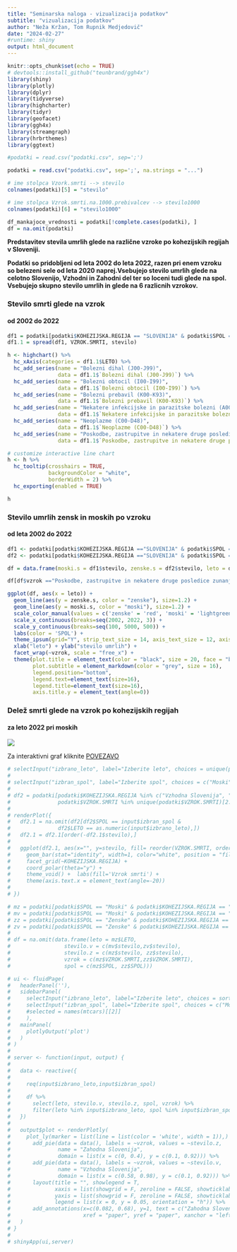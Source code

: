 ```yaml
---
title: "Seminarska naloga - vizualizacija podatkov"
subtitle: "vizualizacija podatkov"
author: "Neža Kržan, Tom Rupnik Medjedovič"
date: "2024-02-27"
#runtime: shiny
output: html_document
---
```


```r
knitr::opts_chunk$set(echo = TRUE)
# devtools::install_github("teunbrand/ggh4x")
library(shiny)
library(plotly)
library(dplyr)
library(tidyverse)
library(highcharter)
library(tidyr)
library(geofacet)
library(ggh4x)
library(streamgraph)
library(hrbrthemes)
library(ggtext)
```


```r
#podatki = read.csv("podatki.csv", sep=';')

podatki = read.csv("podatki.csv", sep=';', na.strings = "...")

# ime stolpca Vzork.smrti --> stevilo
colnames(podatki)[5] = "stevilo"

# ime stolpca Vzrok.smrti.na.1000.prebivalcev --> stevilo1000
colnames(podatki)[6] = "stevilo1000"
```

```r
df_mankajoce_vrednosti = podatki[!complete.cases(podatki), ]
df = na.omit(podatki)
```

**Predstavitev stevila umrlih glede na različne vzroke po kohezijskih regijah v Sloveniji.** 

**Podatki so pridobljeni od leta 2002 do leta 2022, razen pri enem vzroku so belezeni sele od leta 2020 naprej.Vsebujejo stevilo umrlih glede na celotno Slovenijo, Vzhodni in Zahodni del ter so loceni tudi glede na spol. Vsebujejo skupno stevilo umrlih in glede na 6 razlicnih vzrokov.**

### Stevilo smrti glede na vzrok
#### od 2002 do 2022

```r
df1 = podatki[podatki$KOHEZIJSKA.REGIJA == "SLOVENIJA" & podatki$SPOL == "Spol - SKUPAJ", 1:5]
df1.1 = spread(df1, VZROK.SMRTI, stevilo)

h <- highchart() %>% 
  hc_xAxis(categories = df1.1$LETO) %>% 
  hc_add_series(name = "Bolezni dihal (J00-J99)", 
                data = df1.1$`Bolezni dihal (J00-J99)`) %>% 
  hc_add_series(name = "Bolezni obtocil (I00-I99)", 
                data = df1.1$`Bolezni obtocil (I00-I99)`) %>%
  hc_add_series(name = "Bolezni prebavil (K00-K93)", 
                data = df1.1$`Bolezni prebavil (K00-K93)`) %>%
  hc_add_series(name = "Nekatere infekcijske in parazitske bolezni (A00-B99)", 
                data = df1.1$`Nekatere infekcijske in parazitske bolezni (A00-B99)`) %>%
  hc_add_series(name = "Neoplazme (C00-D48)", 
                data = df1.1$`Neoplazme (C00-D48)`) %>%
  hc_add_series(name = "Poskodbe, zastrupitve in nekatere druge posledice zunanjih vzrokov (S00-T98)", 
                data = df1.1$`Poskodbe, zastrupitve in nekatere druge posledice zunanjih vzrokov (S00-T98)`)

# customize interactive line chart
h <- h %>%
  hc_tooltip(crosshairs = TRUE, 
             backgroundColor = "white",
             borderWidth = 2) %>% 
  hc_exporting(enabled = TRUE)

h
```

### Stevilo umrlih zensk in moskih po vzroku
#### od leta 2002 do 2022

```r
df1 <- podatki[podatki$KOHEZIJSKA.REGIJA =="SLOVENIJA" & podatki$SPOL =="Moski" & podatki$VZROK.SMRTI != "Vzrok smrti - SKUPAJ",]
df2 <- podatki[podatki$KOHEZIJSKA.REGIJA =="SLOVENIJA" & podatki$SPOL =="Zenske" & podatki$VZROK.SMRTI != "Vzrok smrti - SKUPAJ",]

df = data.frame(moski.s = df1$stevilo, zenske.s = df2$stevilo, leto = df1$LETO, vzrok = df1$VZROK.SMRTI)

df[df$vzrok =="Poskodbe, zastrupitve in nekatere druge posledice zunanjih vzrokov (S00-T98)", "vzrok"] = "Poskodbe, zastrupitve, zunanji vzroki (S00-T98)"

ggplot(df, aes(x = leto)) +
  geom_line(aes(y = zenske.s, color = "zenske"), size=1.2) +
  geom_line(aes(y = moski.s, color = "moski"), size=1.2) +
  scale_color_manual(values = c('zenske' = 'red', 'moski' = 'lightgreen')) +
  scale_x_continuous(breaks=seq(2002, 2022, 3)) +
  scale_y_continuous(breaks=seq(100, 5000, 500)) +
  labs(color = 'SPOL') +
  theme_ipsum(grid="Y", strip_text_size = 14, axis_text_size = 12, axis_title_size = 12) +
  xlab("leto") + ylab("stevilo umrlih") +
  facet_wrap(~vzrok, scale = "free_x") +
  theme(plot.title = element_text(color = "black", size = 20, face = "bold"),
        plot.subtitle = element_markdown(color = "grey", size = 16),
        legend.position="bottom",
        legend.text=element_text(size=16),
        legend.title=element_text(size=16),
        axis.title.y = element_text(angle=0))
```

### Delež smrti glede na vzrok po kohezijskih regijah
#### za leto 2022 pri moskih

![](slika_graf.png)

Za interaktivni graf kliknite 
[POVEZAVO](https://mybinder.org/v2/gh/tomrupnik/grafi_binder/main?urlpath=shiny/prikaz_graf3.Rmd)

```r
# selectInput("izbrano_leto", label="Izberite leto", choices = unique(podatki$LETO), selected = 2002)
# 
# selectInput("izbran_spol", label="Izberite spol", choices = c("Moski", "Zenske"), selected = "Moski")
# 
# df2 = podatki[podatki$KOHEZIJSKA.REGIJA %in% c("Vzhodna Slovenija", "Zahodna Slovenija") & podatki$SPOL %in% c("Moski", "Zenske") &
#               podatki$VZROK.SMRTI %in% unique(podatki$VZROK.SMRTI)[2:7],]
# 
# renderPlot({
#   df2.1 = na.omit(df2[df2$SPOL == input$izbran_spol &
#               df2$LETO == as.numeric(input$izbrano_leto),])
#   df2.1 = df2.1[order(-df2.1$stevilo),]
#   
#   ggplot(df2.1, aes(x="", y=stevilo, fill= reorder(VZROK.SMRTI, order(-stevilo)))) +
#     geom_bar(stat="identity", width=1, color="white", position = "fill", border="white") +
#     facet_grid(~KOHEZIJSKA.REGIJA) +
#     coord_polar(theta="y") + 
#     theme_void() +  labs(fill='Vzrok smrti') +
#     theme(axis.text.x = element_text(angle=-20)) 
# 
# })
```


```r
# mz = podatki[podatki$SPOL == "Moski" & podatki$KOHEZIJSKA.REGIJA == "Zahodna Slovenija" & podatki$VZROK.SMRTI != "Vzrok smrti - SKUPAJ", ]
# mv = podatki[podatki$SPOL == "Moski" & podatki$KOHEZIJSKA.REGIJA == "Vzhodna Slovenija" & podatki$VZROK.SMRTI != "Vzrok smrti - SKUPAJ", ]
# zz = podatki[podatki$SPOL == "Zenske" & podatki$KOHEZIJSKA.REGIJA == "Zahodna Slovenija" & podatki$VZROK.SMRTI != "Vzrok smrti - SKUPAJ", ]
# zv = podatki[podatki$SPOL == "Zenske" & podatki$KOHEZIJSKA.REGIJA == "Vzhodna Slovenija" & podatki$VZROK.SMRTI != "Vzrok smrti - SKUPAJ", ]
# 
# df = na.omit(data.frame(leto = mz$LETO,
#                 stevilo.v = c(mv$stevilo,zv$stevilo),
#                 stevilo.z = c(mz$stevilo, zz$stevilo),
#                 vzrok = c(mz$VZROK.SMRTI,zz$VZROK.SMRTI),
#                 spol = c(mz$SPOL, zz$SPOL)))
```

```r
# ui <- fluidPage(
#   headerPanel(''),
#   sidebarPanel(
#     selectInput("izbrano_leto", label="Izberite leto", choices = sort(unique(df$leto)), selected = 2002),
#     selectInput("izbran_spol", label="Izberite spol", choices = c("Moski", "Zenske"), selected = "Moski")
#     #selected = names(mtcars)[[2]]
#     ),
#   mainPanel(
#     plotlyOutput('plot')
#   )
# )
# 
# server <- function(input, output) {
#   
#   data <- reactive({
# 
#     req(input$izbrano_leto,input$izbran_spol)
#     
#     df %>% 
#       select(leto, stevilo.v, stevilo.z, spol, vzrok) %>%
#       filter(leto %in% input$izbrano_leto, spol %in% input$izbran_spol)
#   })
#   
#   output$plot <- renderPlotly(
#     plot_ly(marker = list(line = list(color = 'white', width = 1)),) %>%
#       add_pie(data = data(), labels = ~vzrok, values = ~stevilo.z,
#               name = "Zahodna Slovenija", 
#               domain = list(x = c(0, 0.4), y = c(0.1, 0.92))) %>% 
#       add_pie(data = data(), labels = ~vzrok, values = ~stevilo.v,
#               name = "Vzhodna Slovenija", 
#               domain = list(x = c(0.58, 0.98), y = c(0.1, 0.92))) %>% 
#       layout(title = "", showlegend = T,
#              xaxis = list(showgrid = F, zeroline = FALSE, showticklabels = FALSE),
#              yaxis = list(showgrid = F, zeroline = FALSE, showticklabels = FALSE),
#              legend = list(x = 0, y = 0.05, orientation = "h")) %>%
#       add_annotations(x=c(0.082, 0.68), y=1, text = c("Zahodna Slovenija", "Vzhodna Slovenija"), 
#                       xref = "paper", yref = "paper", xanchor = "left", showarrow = FALSE)
#   )
# }
# 
# shinyApp(ui,server)
```
